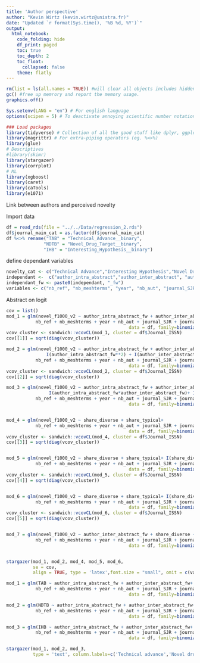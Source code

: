 ```yaml
---
title: 'Author perspective'
author: "Kevin Wirtz (kevin.wirtz@unistra.fr)"
date: "Updated `r format(Sys.time(), '%B %d, %Y')`"
output:
  html_notebook:
    code_folding: hide
    df_print: paged
    toc: true
    toc_depth: 2
    toc_float:
      collapsed: false
    theme: flatly
---
```


```r

rm(list = ls(all.names = TRUE)) #will clear all objects includes hidden objects.
gc() #free up memrory and report the memory usage.
graphics.off()

Sys.setenv(LANG = "en") # For english language
options(scipen = 5) # To deactivate annoying scientific number notation

### Load packages
library(tidyverse) # Collection of all the good stuff like dplyr, ggplot2 ect.
library(magrittr) # For extra-piping operators (eg. %<>%)
library(glue)
# Descriptives
#library(skimr)
library(stargazer)
library(corrplot)
# ML
library(xgboost)
library(caret)  
library(caTools)
library(e1071)
```

Link between authors and perceived novelty

Import data
```r
df = read_rds(file = "../../Data/regression_2.rds")
df$journal_main_cat = as.factor(df$journal_main_cat)
df %<>% rename("TAB" = "Technical_Advance__binary",
              "NDTB" = "Novel_Drug_Target__binary",
              "IHB" = "Interesting_Hypothesis__binary")
```

define dependant variables
```r
novelty_cat <- c("Technical Advance","Interesting Hypothesis","Novel Drug Target")
independant <-  c("author_intra_abstract","author_inter_abstract", "author_intra_title", "author_inter_title")
independant_fw <- paste0(independant, "_fw")
variables <- c("nb_ref", "nb_meshterms", "year", "nb_aut", "journal_SJR", "is_review", "journal_age","sum_deg_cen_cumsum","journal_main_cat")
```

################################################################################
####################### Abstract on logit ######################################
################################################################################

```r

cov = list()
mod_1 = glm(novel_f1000_v2 ~ author_intra_abstract_fw + author_inter_abstract_fw+
           nb_ref + nb_meshterms + year + nb_aut + journal_SJR + journal_main_cat,
                                              data = df, family=binomial(link = "logit"))
vcov_cluster <- sandwich::vcovCL(mod_1, cluster = df$Journal_ISSN)
cov[[1]] = sqrt(diag(vcov_cluster))

mod_2 = glm(novel_f1000_v2 ~ author_intra_abstract_fw + author_inter_abstract_fw+
               I(author_intra_abstract_fw**2) + I(author_inter_abstract_fw**2)+
           nb_ref + nb_meshterms + year + nb_aut + journal_SJR + journal_main_cat,
                                              data = df, family=binomial(link = "logit"))
vcov_cluster <- sandwich::vcovCL(mod_2, cluster = df$Journal_ISSN)
cov[[2]] = sqrt(diag(vcov_cluster))

mod_3 = glm(novel_f1000_v2 ~ author_intra_abstract_fw + author_inter_abstract_fw+
                I(author_intra_abstract_fw*author_inter_abstract_fw)+ I(author_intra_abstract_fw**2) + I(author_inter_abstract_fw**2)+
           nb_ref + nb_meshterms + year + nb_aut + journal_SJR + journal_main_cat,
                                              data = df, family=binomial(link = "logit"))


mod_4 = glm(novel_f1000_v2 ~ share_diverse + share_typical+
           nb_ref + nb_meshterms + year + nb_aut + journal_SJR + journal_main_cat,
                                              data = df, family=binomial(link = "logit"))
vcov_cluster <- sandwich::vcovCL(mod_4, cluster = df$Journal_ISSN)
cov[[3]] = sqrt(diag(vcov_cluster))


mod_5 = glm(novel_f1000_v2 ~ share_diverse + share_typical+ I(share_diverse*share_typical) +
           nb_ref + nb_meshterms + year + nb_aut + journal_SJR + journal_main_cat,
                                              data = df, family=binomial(link = "logit"))
vcov_cluster <- sandwich::vcovCL(mod_5, cluster = df$Journal_ISSN)
cov[[4]] = sqrt(diag(vcov_cluster))


mod_6 = glm(novel_f1000_v2 ~ share_diverse + share_typical+ I(share_diverse*share_typical) + I(share_diverse**2) + I(share_typical**2) +
           nb_ref + nb_meshterms + year + nb_aut + journal_SJR + journal_main_cat,
                                              data = df, family=binomial(link = "logit"))
vcov_cluster <- sandwich::vcovCL(mod_6, cluster = df$Journal_ISSN)
cov[[5]] = sqrt(diag(vcov_cluster))


mod_7 = glm(novel_f1000_v2 ~ author_inter_abstract_fw + share_diverse + share_typical+ I(author_inter_abstract_fw**2)+ I(share_diverse*share_typical) +
           nb_ref + nb_meshterms + year + nb_aut + journal_SJR + journal_main_cat,
                                              data = df, family=binomial(link = "logit"))


stargazer(mod_1, mod_2, mod_4, mod_5, mod_6,
          se = cov,
          align = TRUE, type = 'latex',font.size = "small", omit = c(variables,"Constant"))

```
```r

mod_1 = glm(TAB ~ author_intra_abstract_fw + author_inter_abstract_fw+
           nb_ref + nb_meshterms + year + nb_aut + journal_SJR + journal_main_cat,
                                              data = df, family=binomial(link = "logit"))

mod_2 = glm(NDTB ~ author_intra_abstract_fw + author_inter_abstract_fw+
           nb_ref + nb_meshterms + year + nb_aut + journal_SJR + journal_main_cat,
                                              data = df, family=binomial(link = "logit"))

mod_3 = glm(IHB ~ author_intra_abstract_fw + author_inter_abstract_fw+
           nb_ref + nb_meshterms + year + nb_aut + journal_SJR + journal_main_cat,
                                              data = df, family=binomial(link = "logit"))

stargazer(mod_1, mod_2, mod_3,
          type = 'text', column.labels=c('Technical advance','Novel drug target', "Interesting Hypothesis"), omit = c(variables,"Constant"))

```
